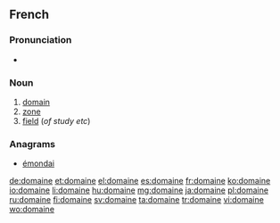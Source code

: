 ==French==

===Pronunciation===
* {{audio|Fr-domaine.ogg|Audio}}

===Noun===
{{head|fr|noun|m}}

# [[domain]]
# [[zone]]
# [[field]] (''of study etc'')

===Anagrams===
* [[émondai#French|émondai]]

[[de:domaine]]
[[et:domaine]]
[[el:domaine]]
[[es:domaine]]
[[fr:domaine]]
[[ko:domaine]]
[[io:domaine]]
[[li:domaine]]
[[hu:domaine]]
[[mg:domaine]]
[[ja:domaine]]
[[pl:domaine]]
[[ru:domaine]]
[[fi:domaine]]
[[sv:domaine]]
[[ta:domaine]]
[[tr:domaine]]
[[vi:domaine]]
[[wo:domaine]]